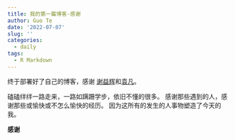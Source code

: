 ```yaml
---
title: 我的第一篇博客-感谢
author: Guo Te
date: '2022-07-07'
slug: ''
categories:
  - daily
tags:
  - R Markdown
---
```

终于部署好了自己的博客，感谢 [谢益辉](https://yihui.org/cn/)和[袁凡](https://yuanfan.vercel.app/)。

磕磕绊绊一路走来，一路如蹒跚学步，依旧不懂的很多。
感谢那些遇到的人，感谢那些或愉快或不怎么愉快的经历。
因为这所有的发生的人事物塑造了今天的我。

**感谢**
